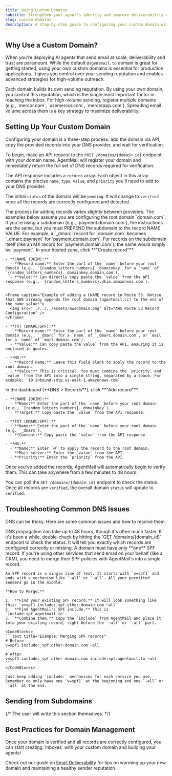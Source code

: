 ```yaml
---
title: Using Custom Domains
subtitle: Strengthen your agent's identity and improve deliverability with your own domain.
slug: custom-domains
description: A step-by-step guide to configuring your custom domain with AgentMail for enhanced branding and trust.
---
```


## Why Use a Custom Domain?

When you're deploying AI agents that send email at scale, deliverability and trust are paramount. While the default `@agentmail.to` domain is great for getting started, using your own custom domains is essential for production applications. It gives you control over your sending reputation and enables advanced strategies for high-volume outreach.

<CardGroup>
  <Card
    title="Improved Deliverability"
    icon="fa-solid fa-envelope-circle-check"
  >
    Each domain builds its own sending reputation. By using your own domain, you
    control this reputation, which is the single most important factor in
    reaching the inbox.
  </Card>
  <Card title="Scale with Multiple Domains" icon="fa-solid fa-network-wired">
    For high-volume sending, register multiple domains (e.g., `mercor.com`,
    `usemercor.com`, `mercorapp.com`). Spreading email volume across them is a
    key strategy to maximize deliverability.
  </Card>
</CardGroup>

## Setting Up Your Custom Domain

Configuring your domain is a three-step process: add the domain via API, copy the provided records into your DNS provider, and wait for verification.

<Steps>
<Step title="1. Create Domain & Get DNS Records">

To begin, make an API request to the `POST /domains/{domain_id}` endpoint with your domain name. AgentMail will register your domain and immediately return the full set of DNS records required for verification.

The API response includes a `records` array. Each object in this array contains the precise `name`, `type`, `value`, and `priority` you'll need to add to your DNS provider.

The initial `status` of the domain will be `pending`. It will change to `verified` once all the records are correctly configured and detected.

</Step>

<Step title="2. Add Records to Your DNS Provider">
The process for adding records varies slightly between providers. The examples below assume you are configuring the root domain `domain.com`.

<Callout title="Configuring a Subdomain?">
  If you're using a subdomain (e.g., `payment.domain.com`), the instructions are
  the same, but you must PREPEND the subdomain to the record NAME VALUE. For
  example, a `_dmarc` record for `domain.com` becomes `_dmarc.payment` for
  `payment.domain.com`. For records on the subdomain itself (like an MX record
  for `payment.domain.com`), the name would simply be `payment`.
</Callout>

<Tabs>
  <Tab title="AWS Route 53">
    In your hosted zone, click **"Create record"**.

    - **CNAME (DKIM):**
      - **Record name:** Enter the part of the `name` before your root domain (e.g., `{random_letters_numbers}._domainkey` for a `name` of `{random_letters_numbers}._domainkey.domain.com`).
      - **Value:** Can directly copy paste the `value` from the API response (e.g., `{random_letters_numbers}.dkim.amazonses.com`).


    <Frame caption="Example of adding a CNAME record in Route 53. Notice that AWS already appends the root domain (agentmail.cc) to the end of the name value!">
      <img src="../../../assets/awsdomain.png" alt="AWS Route 53 Record Configuration" />
    </Frame>

    - **TXT (DMARC/SPF):**
      - **Record name:** Enter the part of the `name` before your root domain (e.g., `_dmarc` for a `name` of `_dmarc.domain.com`, or `mail` for a `name` of `mail.domain.com`).
      - **Value:** Can copy paste the`value` from the API, ensuring it is enclosed in quotes.

    - **MX:**
      - **Record name:** Leave this field blank to apply the record to the root domain.
      - **Value:** This is critical. You must combine the `priority` and `value` from the API into a single string, separated by a space. For example: `10 inbound-smtp.us-east-1.amazonaws.com`.

  </Tab>
  <Tab title="Cloudflare">
    In the dashboard (**DNS > Records**), click **"Add record"**.

    - **CNAME (DKIM):**
      - **Name:** Enter the part of the `name` before your root domain (e.g., `{random_letters_numbers}._domainkey`).
      - **Target:** Copy paste the `value` from the API response.

    - **TXT (DMARC/SPF):**
      - **Name:** Enter the part of the `name` before your root domain (e.g. `_dmarc`).
      - **Content:** Copy paste the `value` from the API response.

    - **MX:**
      - **Name:** Enter `@` to apply the record to the root domain.
      - **Mail server:** Enter the `value` from the API.
      - **Priority:** Enter the `priority` from the API.

  </Tab>
</Tabs>
</Step>
<Step title="3. Verify Your Domain">
Once you've added the records, AgentMail will automatically begin to verify them. This can take anywhere from a few minutes to 48 hours.

You can poll the `GET /domains/{domain_id}` endpoint to check the status. Once all records are `verified`, the overall domain `status` will update to `verified`.

</Step>
</Steps>

## Troubleshooting Common DNS Issues

DNS can be tricky. Here are some common issues and how to resolve them.

<AccordionGroup>
  <Accordion title="My DNS changes aren't showing up instantly">
    DNS propagation can take up to 48 hours, though it's often much faster. If
    it's been a while, double-check by hitting the `GET /domains/{domain_id}`
    endpoint to check the status. It will tell you exactly which records are
    configured correctly or missing.
  </Accordion>
  <Accordion title="I'm seeing 'Too many SPF records' errors">
    A domain must have only **one** SPF record. If you're using other services that send email on your behalf (like a CRM), you need to merge their SPF policies with AgentMail's into a single record.

    An SPF record is a single line of text. It starts with `v=spf1` and ends with a mechanism like `~all` or `-all`. All your permitted senders go in the middle.

    **How to Merge:**

    1.  **Find your existing SPF record.** It will look something like this: `v=spf1 include:_spf.other-domain.com ~all`
    2.  **Find AgentMail's SPF include.** This is `include:spf.agentmail.to`.
    3.  **Combine them.** Copy the `include` from AgentMail and place it into your existing record, right before the `~all` or `-all` part.

    <CodeBlocks>
    ```text title="Example: Merging SPF records"
    # Before
    v=spf1 include:_spf.other-domain.com ~all

    # After
    v=spf1 include:_spf.other-domain.com include:spf.agentmail.to ~all
    ```
    </CodeBlocks>

    Just keep adding `include:` mechanisms for each service you use. Remember to only have one `v=spf1` at the beginning and one `~all` or `-all` at the end.

  </Accordion>

</AccordionGroup>

## Sending from Subdomains

{/* The user will write this section themselves. */}

## Best Practices for Domain Management

<Callout type="success" title="Ready to Go!" icon="fa-solid fa-rocket">
  Once your domain is verified and all records are correctly configured, you can
  start creating `Inboxes` with your custom domain and building your agents!
</Callout>

Check out our guide on [Email Deliverability](/best-practices/email-deliverability) for tips on warming up your new domain and maintaining a healthy sender reputation.
